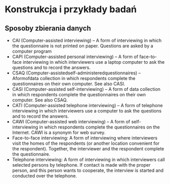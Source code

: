 # Konstrukcja i przykłady badań

## Sposoby zbierania danych

* CAI (Computer-assisted interviewing) -- A form of interviewing in which the questionnaire is not printed on paper. Questions are asked by a computer program 
* CAPI (Computer-assisted personal interviewing) -- A form of face-to-face interviewing in which interviewers use a laptop computer to ask the questions and to record the answers.
* CSAQ (Computer-assistedself-administeredquestionnaires) -- Aformofdata collection in which respondents complete the questionnaires on their own computer. See also CASI.
* CASI (Computer-assisted self-interviewing) -- A form of data collection in which respondents complete the questionnaires on their own computer. See also CSAQ.
* CATI (Computer-assisted telephone interviewing) -- A form of telephone interviewing in which interviewers use a computer to ask the questions and to record the answers.
* CAWI (Computer-assisted web interviewing) -- A form of self-interviewing in which respondents complete the questionnaires on the Internet. CAWI is a synonym for web survey.
* Face-to-face interviewing: A form of interviewing where interviewers visit the homes of the respondents (or another location convenient for the respondent). Together, the interviewer and the respondent complete the questionnaire.
* Telephone interviewing: A form of interviewing in which interviewers call
selected persons by telephone. If contact is made with the proper person, and this person wants to cooperate, the interview is started and conducted over the telephone.
